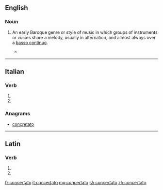 ==English==
{{wikipedia}}

===Noun===
{{en-noun|-}}

# {{lb|en|music}} An early Baroque genre or style of music in which groups of instruments or voices share a melody, usually in alternation, and almost always over a [[basso continuo]].
#* {{quote-news|date=June 16, 2008|author=Anthony Tommasini|title=Can We Talk? Lively Musical Conversations, With a Contemporary Slant|work=New York Times|url=http://www.nytimes.com/2008/06/16/arts/music/16ense.html
|passage=Every piece chosen explored the concept of '''concertato''', the musical equivalent of a conversation in a lively, eclectic social setting: a boisterous pub, perhaps, as the program note suggested.}}

----

==Italian==

===Verb===
{{it-pp|concertat}}

# {{past participle of|concertare|lang=it|nocat=1}}
# {{past participle of|concertarsi|lang=it|nocat=1}}

===Anagrams===
* [[concretato#Italian|concretato]]

----

==Latin==

===Verb===
{{la-verb-form|concertātō}}

# {{inflection of|concertō||2|s|futr|actv|impr|lang=la}}
# {{inflection of|concertō||3|s|futr|actv|impr|lang=la}}

[[fr:concertato]]
[[it:concertato]]
[[mg:concertato]]
[[sh:concertato]]
[[zh:concertato]]